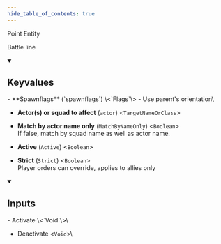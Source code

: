 ```yaml
---
hide_table_of_contents: true
---
```


<!---
!!!!!!
THIS PAGE IS AUTOGENERATED FROM GAME FGD DEFINITIONS!
DO NOT EDIT MANUALLY!
!!!!!!

In order to make edits, you can make an annotation file in /fgd_dump_overrides
-->


Point Entity

Battle line

<details open>
<summary><h2>Keyvalues</h2></summary>
- **Spawnflags** (`spawnflags`) \<`Flags`\>
  - Use parent's orientation\
    


- **Actor(s) or squad to affect** (`actor`) \<`TargetNameOrClass`\>

- **Match by actor name only** (`MatchByNameOnly`) \<`Boolean`\>\
If false, match by squad name as well as actor name.

- **Active** (`Active`) \<`Boolean`\>

- **Strict** (`Strict`) \<`Boolean`\>\
Player orders can override, applies to allies only


 </details>
<details open>
<summary><h2>Inputs</h2></summary>
- Activate \<`Void`\>\


- Deactivate \<`Void`\>\



 </details>
